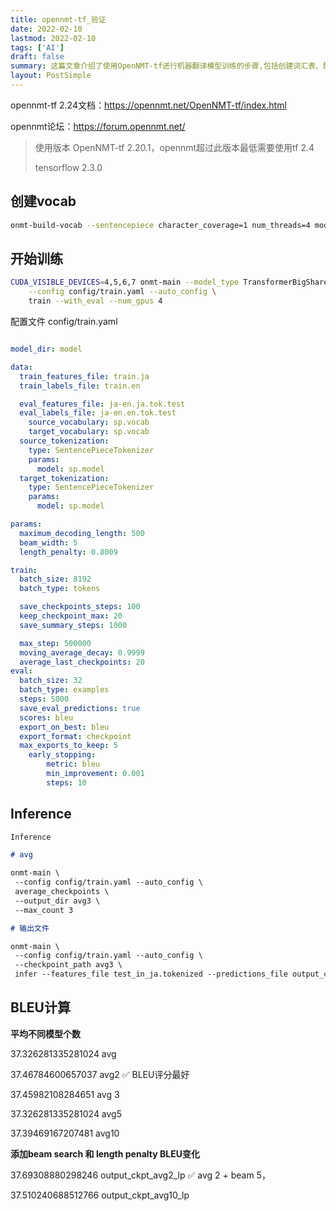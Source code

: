 ```yaml
---
title: opennmt-tf_验证
date: 2022-02-10
lastmod: 2022-02-10
tags: ['AI']
draft: false
summary: 这篇文章介绍了使用OpenNMT-tf进行机器翻译模型训练的步骤,包括创建词汇表、配置训练参数、开始训练、模型推理和BLEU评分计算。文章还比较了不同模型平均数量和beam search参数对BLEU评分的影响,最终得到最佳的模型配置。
layout: PostSimple
---
```


opennmt-tf 2.24文档：https://opennmt.net/OpenNMT-tf/index.html

opennmt论坛：https://forum.opennmt.net/

> 使用版本 OpenNMT-tf 2.20.1，opennmt超过此版本最低需要使用tf 2.4
>
> tensorflow 2.3.0

## 创建vocab

```sh
onmt-build-vocab --sentencepiece character_coverage=1 num_threads=4 model_type=unigram num_threads=16 input_sentence_size=20000000 --size 32000  --save_vocab sp train.all.txt


```

## 开始训练

```sh
CUDA_VISIBLE_DEVICES=4,5,6,7 onmt-main --model_type TransformerBigSharedEmbeddings \
	--config config/train.yaml --auto_config \
	train --with_eval --num_gpus 4
```

配置文件 config/train.yaml

```yaml

model_dir: model

data:
  train_features_file: train.ja
  train_labels_file: train.en

  eval_features_file: ja-en.ja.tok.test
  eval_labels_file: ja-en.en.tok.test
	source_vocabulary: sp.vocab
	target_vocabulary: sp.vocab
  source_tokenization:
    type: SentencePieceTokenizer
    params:
      model: sp.model
  target_tokenization:
    type: SentencePieceTokenizer
    params:
      model: sp.model

params:
  maximum_decoding_length: 500
  beam_width: 5
  length_penalty: 0.8009

train:
  batch_size: 8192
  batch_type: tokens

  save_checkpoints_steps: 100
  keep_checkpoint_max: 20
  save_summary_steps: 1000

  max_step: 500000
  moving_average_decay: 0.9999
  average_last_checkpoints: 20
eval:
  batch_size: 32
  batch_type: examples
  steps: 5000
  save_eval_predictions: true
  scores: bleu
  export_on_best: bleu
  export_format: checkpoint
  max_exports_to_keep: 5
	early_stopping:
		metric: bleu
		min_improvement: 0.001
		steps: 10
```

## Inference

```markdown
Inference

# avg

onmt-main \
 --config config/train.yaml --auto_config \
 average_checkpoints \
 --output_dir avg3 \
 --max_count 3

# 输出文件

onmt-main \
 --config config/train.yaml --auto_config \
 --checkpoint_path avg3 \
 infer --features_file test_in_ja.tokenized --predictions_file output_ckpt_avg3
```

## BLEU计算

**平均不同模型个数**

37.326281335281024 avg

37.46784600657037 avg2 ✅ BLEU评分最好

37.45982108284651 avg 3

37.326281335281024 avg5

37.39469167207481 avg10

**添加beam search 和 length penalty BLEU变化**

37.69308880298246 output_ckpt_avg2_lp ✅ avg 2 + beam 5，

37.510240688512766 output_ckpt_avg10_lp
